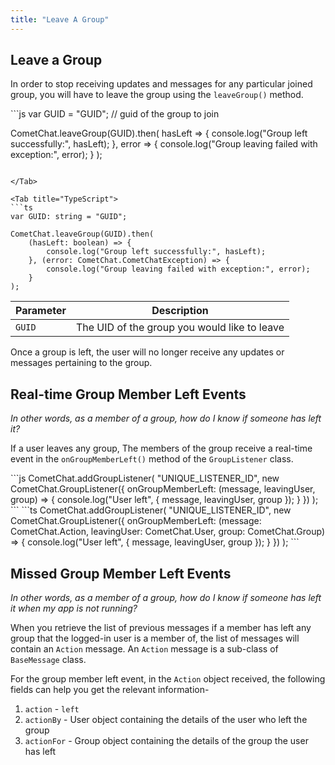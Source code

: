 ```yaml
---
title: "Leave A Group"
---
```




## Leave a Group

In order to stop receiving updates and messages for any particular joined group, you will have to leave the group using the `leaveGroup()` method.

<Tabs>
<Tab title="JavaScript">
```js
var GUID = "GUID"; // guid of the group to join

CometChat.leaveGroup(GUID).then(
  hasLeft => {
    console.log("Group left successfully:", hasLeft);
  }, error => {
    console.log("Group leaving failed with exception:", error);
  }
);
```

</Tab>

<Tab title="TypeScript">
```ts
var GUID: string = "GUID";

CometChat.leaveGroup(GUID).then(
    (hasLeft: boolean) => {
        console.log("Group left successfully:", hasLeft);
    }, (error: CometChat.CometChatException) => {
        console.log("Group leaving failed with exception:", error);
    }
);
```

</Tab>

</Tabs>

| Parameter | Description                                  |
| --------- | -------------------------------------------- |
| `GUID`    | The UID of the group you would like to leave |

Once a group is left, the user will no longer receive any updates or messages pertaining to the group.

## Real-time Group Member Left Events

*In other words, as a member of a group, how do I know if someone has left it?*

If a user leaves any group, The members of the group receive a real-time event in the `onGroupMemberLeft()` method of the `GroupListener` class.

<Tabs>
<Tab title="JavaScript">
```js
CometChat.addGroupListener(
    "UNIQUE_LISTENER_ID",
    new CometChat.GroupListener({
        onGroupMemberLeft: (message, leavingUser, group) => {
            console.log("User left", { message, leavingUser, group });
        }
    })
);
```

</Tab>

<Tab title="TypeScript">
```ts
CometChat.addGroupListener(
    "UNIQUE_LISTENER_ID",
    new CometChat.GroupListener({
        onGroupMemberLeft: (message: CometChat.Action, leavingUser: CometChat.User, group: CometChat.Group) => {
            console.log("User left", { message, leavingUser, group });
        }
    })
);
```

</Tab>

</Tabs>

## Missed Group Member Left Events

*In other words, as a member of a group, how do I know if someone has left it when my app is not running?*

When you retrieve the list of previous messages if a member has left any group that the logged-in user is a member of, the list of messages will contain an `Action` message. An `Action` message is a sub-class of `BaseMessage` class.

For the group member left event, in the `Action` object received, the following fields can help you get the relevant information-

1. `action` - `left`
2. `actionBy` - User object containing the details of the user who left the group
3. `actionFor` - Group object containing the details of the group the user has left
